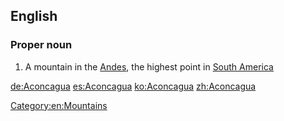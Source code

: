 ==English==
{{wikipedia}}
===Proper noun===
{{en-proper noun}}

# A mountain in the [[Andes]], the highest point in [[South America]]

[[Category:en:Mountains]]

[[de:Aconcagua]]
[[es:Aconcagua]]
[[ko:Aconcagua]]
[[zh:Aconcagua]]